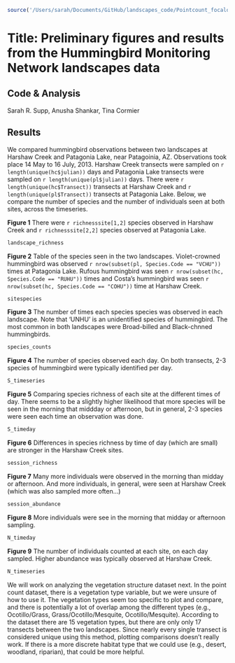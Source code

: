 ```r
source('/Users/sarah/Documents/GitHub/landscapes_code/Pointcount_focalobservations.r')
```

**Title:** Preliminary figures and results from the Hummingbird Monitoring Network landscapes data
========================================================
**Code & Analysis** 
--------------------------------------
Sarah R. Supp, Anusha Shankar, Tina Cormier

**Results**
------------------
We compared hummingbird observations between two landscapes at Harshaw Creek and Patagonia Lake, near Patagoinia, AZ. Observations took place 14 May to 16 July, 2013. Harshaw Creek transects were sampled on `r length(unique(hc$julian))` days and Patagonia Lake transects were sampled on `r length(unique(pl$julian))` days. There were `r length(unique(hc$Transect))` transects at Harshaw Creek and `r length(unique(pl$Transect))` transects at Patagonia Lake. Below, we compare the number of species and the number of individuals seen at both sites, across the timeseries.


**Figure 1** There were `r richnesssite[1,2]` species observed in Harshaw Creek and `r richnesssite[2,2]` species observed at Patagonia Lake.

```r
landscape_richness
```


**Figure 2** Table of the species seen in the two landscapes. Violet-crowned hummingbird was observed `r nrow(subset(pl, Species.Code == "VCHU"))` times at Patagonia Lake. Rufous hummingbird was seen `r nrow(subset(hc, Species.Code == "RUHU"))` times and Costa's hummingbird was seen `r nrow(subset(hc, Species.Code == "COHU"))` time at Harshaw Creek.

```r
sitespecies
```


**Figure 3** The number of times each species species was observed in each landscape. Note that 'UNHU' is an unidentified species of hummingbird. The most common in both landscapes were Broad-billed and Black-chnned hummingbirds. 

```r
species_counts
```


**Figure 4** The number of species observed each day. On both transects, 2-3 species of hummingbird were typically identified per day.

```r
S_timeseries
```


**Figure 5** Comparing species richness of each site at the different times of day. There seems to be a slightly higher likelihood that more species will be seen in the morning that middday or afternoon, but in general, 2-3 species were seen each time an observation was done.

```r
S_timeday
```


**Figure 6** Differences in species richness by time of day (which are small) are stronger in the Harshaw Creek sites.

```r
session_richness
```


**Figure 7** Many more individuals were observed in the morning than midday or afternoon. And more individuals, in general, were seen at Harshaw Creek (which was also sampled more often...)

```r
session_abundance
```


**Figure 8** More individuals were see in the morning that midday or afternoon sampling. 

```r
N_timeday
```


**Figure 9** The number of individuals counted at each site, on each day sampled. Higher abundance was typically observed at Harshaw Creek.

```r
N_timeseries
```


We will work on analyzing the vegetation structure dataset next. In the point count dataset, there is a vegetation type variable, but we were unsure of how to use it. The vegetation types seem too specific to plot and compare, and there is potentially a lot of overlap among the different types (e.g., Ocotillo/Grass, Grass/Ocotillo/Mesquite, Ocotillo/Mesquite). According to the dataset there are 15 vegetation types, but there are only only 17 transects between the two landscapes. Since nearly every single transect is considered unique using this method, plotting comparisons doesn't really work. If there is a more discrete habitat type that we could use (e.g., desert, woodland, riparian), that could be more helpful. 

